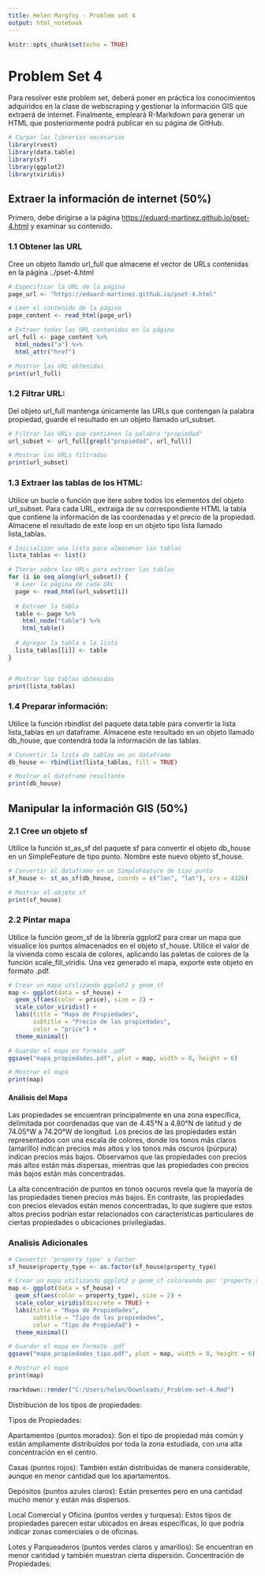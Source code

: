 ---
title: Helen Margfoy - Problem set 4
output: html_notebook
---

```{r setup, include=FALSE}
knitr::opts_chunk$set(echo = TRUE)
```

# Problem Set 4

Para resolver este problem set, deberá poner en práctica los conocimientos adquiridos en la clase de webscraping y gestionar la información GIS que extraerá de internet. Finalmente, empleará R-Markdown para generar un HTML que posteriormente podrá publicar en su página de GitHub.

```{r}
# Cargar las librerías necesarias
library(rvest)
library(data.table)
library(sf)
library(ggplot2)
library(viridis)

```

## Extraer la información de internet (50%)

Primero, debe dirigirse a la página <https://eduard-martinez.github.io/pset-4.html> y examinar su contenido.

### 1.1 Obtener las URL

Cree un objeto llamdo url_full que almacene el vector de URLs contenidas en la página ../pset-4.html

```{r}

# Especificar la URL de la página
page_url <- "https://eduard-martinez.github.io/pset-4.html"

# Leer el contenido de la página
page_content <- read_html(page_url)

# Extraer todas las URL contenidas en la página
url_full <- page_content %>%
  html_nodes("a") %>%
  html_attr("href")

# Mostrar las URL obtenidas
print(url_full)

```

### 1.2 Filtrar URL:

Del objeto url_full mantenga únicamente las URLs que contengan la palabra propiedad, guarde el resultado en un objeto llamado url_subset.

```{r}
# Filtrar las URLs que contienen la palabra "propiedad"
url_subset <- url_full[grepl("propiedad", url_full)]

# Mostrar las URLs filtradas
print(url_subset)
```

### 1.3 Extraer las tablas de los HTML:

Utilice un bucle o función que itere sobre todos los elementos del objeto url_subset. Para cada URL, extraiga de su correspondiente HTML la tabla que contiene la información de las coordenadas y el precio de la propiedad. Almacene el resultado de este loop en un objeto tipo lista llamado lista_tablas.

```{r}

# Inicializar una lista para almacenar las tablas
lista_tablas <- list()

# Iterar sobre las URLs para extraer las tablas
for (i in seq_along(url_subset)) {
  # Leer la página de cada URL
  page <- read_html(url_subset[i])
  
  # Extraer la tabla
  table <- page %>%
    html_node("table") %>%
    html_table()
  
  # Agregar la tabla a la lista
  lista_tablas[[i]] <- table
}


# Mostrar las tablas obtenidas
print(lista_tablas)
```

### 1.4 Preparar información:

Utilice la función rbindlist del paquete data.table para convertir la lista lista_tablas en un dataframe. Almacene este resultado en un objeto llamado db_house, que contendrá toda la información de las tablas.

```{r}
# Convertir la lista de tablas en un dataframe
db_house <- rbindlist(lista_tablas, fill = TRUE)

# Mostrar el dataframe resultante
print(db_house)
```

## Manipular la información GIS (50%)

### 2.1 Cree un objeto sf

Utilice la función st_as_sf del paquete sf para convertir el objeto db_house en un SimpleFeature de tipo punto. Nombre este nuevo objeto sf_house.

```{r}
# Convertir el dataframe en un SimpleFeature de tipo punto
sf_house <- st_as_sf(db_house, coords = c("lon", "lat"), crs = 4326)

# Mostrar el objeto sf
print(sf_house)
```

### 2.2 Pintar mapa

Utilice la función geom_sf de la librería ggplot2 para crear un mapa que visualice los puntos almacenados en el objeto sf_house. Utilice el valor de la vivienda como escala de colores, aplicando las paletas de colores de la función scale_fill_viridis. Una vez generado el mapa, exporte este objeto en formato .pdf.

```{r}
# Crear un mapa utilizando ggplot2 y geom_sf
map <- ggplot(data = sf_house) +
  geom_sf(aes(color = price), size = 2) +
  scale_color_viridis() +
  labs(title = "Mapa de Propiedades",
       subtitle = "Precio de las propiedades",
       color = "price") +
  theme_minimal()

# Guardar el mapa en formato .pdf
ggsave("mapa_propiedades.pdf", plot = map, width = 8, height = 6)

# Mostrar el mapa
print(map)
```

#### Análisis del Mapa

Las propiedades se encuentran principalmente en una zona específica, delimitada por coordenadas que van de 4.45°N a 4.80°N de latitud y de 74.05°W a 74.20°W de longitud. Los precios de las propiedades están representados con una escala de colores, donde los tonos más claros (amarillo) indican precios más altos y los tonos más oscuros (púrpura) indican precios más bajos. Observamos que las propiedades con precios más altos están más dispersas, mientras que las propiedades con precios más bajos están más concentradas.

La alta concentración de puntos en tonos oscuros revela que la mayoría de las propiedades tienen precios más bajos. En contraste, las propiedades con precios elevados están menos concentradas, lo que sugiere que estos altos precios podrían estar relacionados con características particulares de ciertas propiedades o ubicaciones privilegiadas.


### Analisis Adicionales
```{r}
# Convertir 'property_type' a factor
sf_house$property_type <- as.factor(sf_house$property_type)

# Crear un mapa utilizando ggplot2 y geom_sf coloreando por 'property_type'
map <- ggplot(data = sf_house) +
  geom_sf(aes(color = property_type), size = 2) +
  scale_color_viridis(discrete = TRUE) +
  labs(title = "Mapa de Propiedades",
       subtitle = "Tipo de las propiedades",
       color = "Tipo de Propiedad") +
  theme_minimal()

# Guardar el mapa en formato .pdf
ggsave("mapa_propiedades_tipo.pdf", plot = map, width = 8, height = 6)

# Mostrar el mapa
print(map)

rmarkdown::render("C:/Users/helen/Downloads/_Problem-set-4.Rmd")

```

Distribución de los tipos de propiedades:

Tipos de Propiedades:

Apartamentos (puntos morados): Son el tipo de propiedad más común y están ampliamente distribuidos por toda la zona estudiada, con una alta concentración en el centro.

Casas (puntos rojos): También están distribuidas de manera considerable, aunque en menor cantidad que los apartamentos.

Depósitos (puntos azules claros): Están presentes pero en una cantidad mucho menor y están más dispersos.

Local Comercial y Oficina (puntos verdes y turquesa): Estos tipos de propiedades parecen estar ubicados en áreas específicas, lo que podría indicar zonas comerciales o de oficinas.

Lotes y Parqueaderos (puntos verdes claros y amarillos): Se encuentran en menor cantidad y también muestran cierta dispersión.
Concentración de Propiedades:





